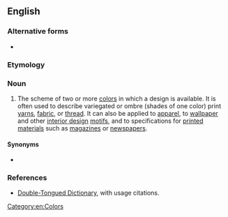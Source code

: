 ==English==

===Alternative forms===
* {{l|en|colourway}}

===Etymology===
{{compound|en|color|way}}

===Noun===
{{en-noun}}

# {{lb|en|arts}} The scheme of two or more [[color]]s in which a design is available. It is often used to describe variegated or ombre (shades of one color) print [[yarn]]s, [[fabric]], or [[thread]]. It can also be applied to [[apparel]], to [[wallpaper]] and other [[interior design]] [[motifs]], and to specifications for [[printed]] [[material]]s such as [[magazines]] or [[newspapers]].

====Synonyms====
* {{l|en|color scheme}}

===References===
* [http://www.doubletongued.org/index.php/dictionary/colorway/ Double-Tongued Dictionary], with usage citations.

[[Category:en:Colors]]